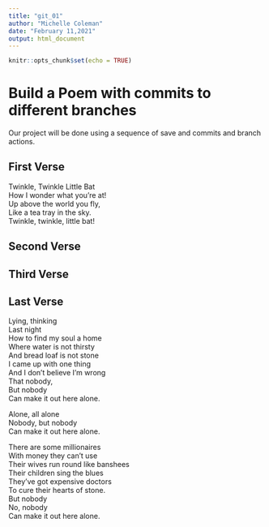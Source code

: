 ```yaml
---
title: "git_01"
author: "Michelle Coleman"
date: "February 11,2021"
output: html_document
---
```


```r
knitr::opts_chunk$set(echo = TRUE)
```
# Build a Poem with commits to different branches
Our project will be done using a sequence of save and commits and branch actions.
<!-- Do not modify or change any text in "!--" bracketed areas such as this --- these are instructions to
you, if you change any of this the git program will notice it and compromise your git merging strategy !-->

## First Verse 
<!--Put the first five lines of a poem by Lewis Carrol in this section!-->

Twinkle, Twinkle Little Bat  
How I wonder what you're at!  
Up above the world you fly,  
Like a tea tray in the sky.  
Twinkle, twinkle, little bat!  
  
## Second Verse
<!--Put the first five lines of a poem by Robert Frost here!-->

## Third Verse
<!--Put the first two verses of The Walrus and the Carpenter here!-->

## Last Verse
<!--Put a short poem of your choice 8-20 lines,here!-->
  
Lying, thinking  
Last night  
How to find my soul a home  
Where water is not thirsty  
And bread loaf is not stone  
I came up with one thing  
And I don't believe I'm wrong  
That nobody,  
But nobody  
Can make it out here alone.  
  
Alone, all alone  
Nobody, but nobody  
Can make it out here alone.  
  
There are some millionaires  
With money they can't use  
Their wives run round like banshees  
Their children sing the blues  
They've got expensive doctors  
To cure their hearts of stone.  
But nobody  
No, nobody  
Can make it out here alone.  